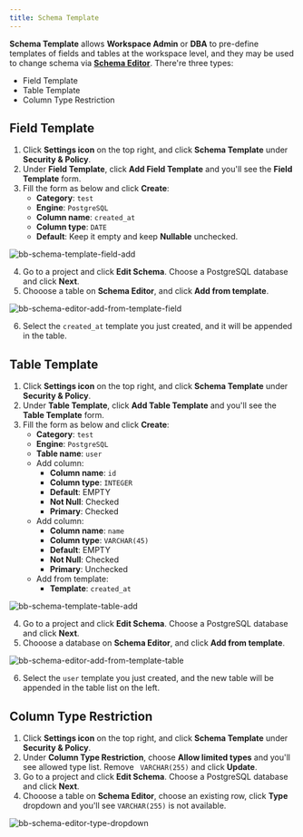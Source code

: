 ```yaml
---
title: Schema Template
---
```


**Schema Template** allows **Workspace Admin** or **DBA** to pre-define templates of fields and tables at the workspace level, and they may be used to change schema via [**Schema Editor**](/docs/change-database/schema-editor). There're three types:

- Field Template
- Table Template
- Column Type Restriction

## Field Template

1. Click **Settings icon** on the top right, and click **Schema Template** under **Security & Policy**.
2. Under **Field Template**, click **Add Field Template** and you'll see the **Field Template** form.
3. Fill the form as below and click **Create**:
   - **Category**: `test`
   - **Engine**: `PostgreSQL`
   - **Column name**: `created_at`
   - **Column type**: `DATE`
   - **Default**: Keep it empty and keep **Nullable** unchecked.

![bb-schema-template-field-add](/content/docs/administration/schema-template/bb-schema-template-field-add.webp)

4. Go to a project and click **Edit Schema**. Choose a PostgreSQL database and click **Next**.
5. Chooose a table on **Schema Editor**, and click **Add from template**.

![bb-schema-editor-add-from-template-field](/content/docs/administration/schema-template/bb-schema-editor-add-from-template-field.webp)

6. Select the `created_at` template you just created, and it will be appended in the table.

## Table Template

1. Click **Settings icon** on the top right, and click **Schema Template** under **Security & Policy**.
2. Under **Table Template**, click **Add Table Template** and you'll see the **Table Template** form.
3. Fill the form as below and click **Create**:
   - **Category**: `test`
   - **Engine**: `PostgreSQL`
   - **Table name**: `user`
   - Add column:
     - **Column name**: `id`
     - **Column type**: `INTEGER`
     - **Default**: EMPTY
     - **Not Null**: Checked
     - **Primary**: Checked
   - Add column:
     - **Column name**: `name`
     - **Column type**: `VARCHAR(45)`
     - **Default**: EMPTY
     - **Not Null**: Checked
     - **Primary**: Unchecked
   - Add from template:
     - **Template**: `created_at`

![bb-schema-template-table-add](/content/docs/administration/schema-template/bb-schema-template-table-add.webp)

4. Go to a project and click **Edit Schema**. Choose a PostgreSQL database and click **Next**.
5. Chooose a database on **Schema Editor**, and click **Add from template**.

![bb-schema-editor-add-from-template-table](/content/docs/administration/schema-template/bb-schema-editor-add-from-template-table.webp)

6. Select the `user` template you just created, and the new table will be appended in the table list on the left.

## Column Type Restriction

1. Click **Settings icon** on the top right, and click **Schema Template** under **Security & Policy**.
2. Under **Column Type Restriction**, choose **Allow limited types** and you'll see allowed type list. Remove `
VARCHAR(255)` and click **Update**.
3. Go to a project and click **Edit Schema**. Choose a PostgreSQL database and click **Next**.
4. Chooose a table on **Schema Editor**, choose an existing row, click **Type** dropdown and you'll see `VARCHAR(255)` is not available.

![bb-schema-editor-type-dropdown](/content/docs/administration/schema-template/bb-schema-editor-type-dropdown.webp)
